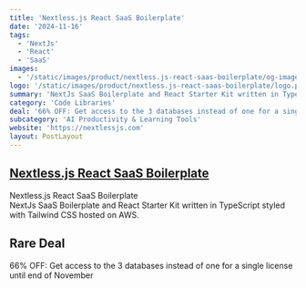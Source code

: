 ```yaml
---
title: 'Nextless.js React SaaS Boilerplate'
date: '2024-11-16'
tags:
  - 'NextJs'
  - 'React'
  - 'SaaS'
images:
  - '/static/images/product/nextless.js-react-saas-boilerplate/og-image.png'
logo: '/static/images/product/nextless.js-react-saas-boilerplate/logo.png'
summary: 'NextJs SaaS Boilerplate and React Starter Kit written in TypeScript styled with Tailwind CSS hosted on AWS.'
category: 'Code Libraries'
deal: '66% OFF: Get access to the 3 databases instead of one for a single license until end of November'
subcategory: 'AI Productivity & Learning Tools'
website: 'https://nextlessjs.com'
layout: PostLayout
---
```


## [Nextless.js React SaaS Boilerplate](https://nextlessjs.com)

Nextless.js React SaaS Boilerplate <br/>
NextJs SaaS Boilerplate and React Starter Kit written in TypeScript styled with Tailwind CSS hosted on AWS.

## Rare Deal

66% OFF: Get access to the 3 databases instead of one for a single license until end of November
